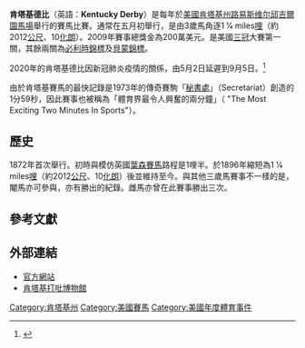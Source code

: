 {{Expand language|1=en|time=2021-08-07T12:01:46+00:00}}
{{noteTA
|G1=Football
|1=zh-hans:德比;zh-hk:打吡;zh-tw:德比;
|2=zh-hans:德比;zh-hk:打比;zh-tw:德比;
}}

'''肯塔基德比'''（英語：'''Kentucky Derby'''）是每年於[[美國|美國]][[肯塔基州|肯塔基州]][[路易斯维尔_(肯塔基州)|路易斯维尔]][[邱吉爾園馬場|邱吉爾園馬場]]舉行的賽馬比賽。通常在五月初舉行，是由3歲馬角逐1 1⁄4 miles[[英哩|哩]]（約2012[[公尺|公尺]]、10[[化朗|化朗]]）。2009年賽事總獎金為200萬美元。是美國[[三冠_(賽馬)|三冠]]大賽第一關，其餘兩關為[[必利時錦標|必利時錦標]]及[[貝蒙錦標|貝蒙錦標]]。

2020年的肯塔基德比因新冠肺炎疫情的關係，由5月2日延遲到9月5日。<ref>{{Cite web|url=https://www.businessinsider.com/major-events-cancelled-or-postponed-due-to-the-coronavirus-2020|title=Here are the latest major events that have been canceled or postponed because of the coronavirus outbreak, including the 2020 Tokyo Olympics, the Cannes Film Festival, and the 74th Annual Tony Awards|last=Casado|first=Joey Hadden, Laura|website=Business Insider|access-date=April 2, 2020|archive-url=https://web.archive.org/web/20200305170915/https://www.businessinsider.com/major-events-cancelled-or-postponed-due-to-the-coronavirus-2020|archive-date=March 5, 2020|url-status=live}}</ref>

由於肯塔基賽馬的最快記錄是1973年的傳奇賽駒「[[秘書處_(競賽馬)|秘書處]]」（Secretariat）創造的1分59秒，因此賽事也被稱為「體育界最令人興奮的兩分鐘」（ "The Most Exciting Two Minutes In Sports"）。

==歷史==
1872年首次舉行。初時與模仿英國[[葉森賽馬|葉森賽馬]]路程是1哩半。於1896年縮短為1 1⁄4 miles[[英哩|哩]]（約2012[[公尺|公尺]]、10[[化朗|化朗]]）後並維持至今。與其他三歲馬賽事不一樣的是，閹馬亦可參與，亦有勝出的紀錄。雌馬亦曾在此賽事勝出三次。

==參考文獻==
{{reflist|2}}

==外部連結==
*[http://www.kentuckyderby.com 官方網站] {{Wayback|url=http://www.kentuckyderby.com/ |date=20111216151541 }}
*[http://www.derbymuseum.org/ 肯塔基打吡博物館] {{Wayback|url=http://www.derbymuseum.org/ |date=20160629113426 }}

[[Category:肯塔基州|Category:肯塔基州]]
[[Category:美國賽馬|Category:美國賽馬]]
[[Category:美國年度體育事件|Category:美國年度體育事件]]